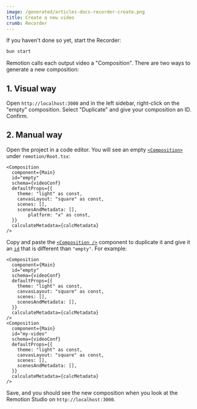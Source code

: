 ```yaml
---
image: /generated/articles-docs-recorder-create.png
title: Create a new video
crumb: Recorder
---
```


If you haven't done so yet, start the Recorder:

```bash
bun start
```

Remotion calls each output video a "Composition". There are two ways to generate a new composition:

## 1. Visual way

Open `http://localhost:3000` and in the left sidebar, right-click on the "empty" composition. Select "Duplicate" and give your composition an ID. Confirm.

## 2. Manual way

Open the project in a code editor. You will see an empty [`<Composition>`](/docs/terminology/composition) under `remotion/Root.tsx`:

```tsx
<Composition
  component={Main}
  id="empty"
  schema={videoConf}
  defaultProps={{
    theme: "light" as const,
    canvasLayout: "square" as const,
    scenes: [],
    scenesAndMetadata: [],
		platform: "x" as const,
  }}
  calculateMetadata={calcMetadata}
/>
```

Copy and paste the [`<Composition />`](/docs/composition) component to duplicate it and give it an [`id`](/docs/terminology/composition#composition-id) that is different than `"empty"`. For example:

```tsx title="remotion/Root.tsx"
<Composition
  component={Main}
  id="empty"
  schema={videoConf}
  defaultProps={{
    theme: "light" as const,
    canvasLayout: "square" as const,
    scenes: [],
    scenesAndMetadata: [],
  }}
  calculateMetadata={calcMetadata}
/>
<Composition
  component={Main}
  id="my-video"
  schema={videoConf}
  defaultProps={{
    theme: "light" as const,
    canvasLayout: "square" as const,
    scenes: [],
    scenesAndMetadata: [],
  }}
  calculateMetadata={calcMetadata}
/>
```

Save, and you should see the new composition when you look at the Remotion Studio on `http://localhost:3000`.